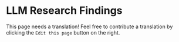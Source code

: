 # LLM Research Findings


This page needs a translation! Feel free to contribute a translation by clicking the `Edit this page` button on the right.

<ContentFileNames section="research" lang="zh"/>